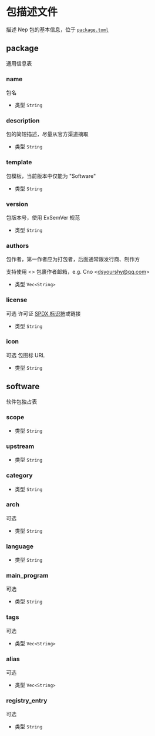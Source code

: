 # 包描述文件 
 
描述 Nep 包的基本信息，位于 [`package.toml`](/nep/struct/2-inner.html#包描述文件) 
## package 
通用信息表
 
### name
包名
* 类型 `String`

### description
包的简短描述，尽量从官方渠道摘取
* 类型 `String`

### template
包模板，当前版本中仅能为 "Software"
* 类型 `String`

### version
包版本号，使用 ExSemVer 规范
* 类型 `String`

### authors
包作者，第一作者应为打包者，后面通常跟发行商、制作方

支持使用 \<\> 包裹作者邮箱，e.g. Cno \<dsyourshy@qq.com\>
* 类型 `Vec<String>`

### license
<Tag>可选</Tag> 许可证 [SPDX 标识符](https://spdx.org/licenses/)或链接
* 类型 `String`

### icon
<Tag>可选</Tag> 包图标 URL
* 类型 `String`

## software 
软件包独占表
 
### scope

* 类型 `String`

### upstream

* 类型 `String`

### category

* 类型 `String`

### arch
<Tag>可选</Tag> 
* 类型 `String`

### language

* 类型 `String`

### main_program
<Tag>可选</Tag> 
* 类型 `String`

### tags
<Tag>可选</Tag> 
* 类型 `Vec<String>`

### alias
<Tag>可选</Tag> 
* 类型 `Vec<String>`

### registry_entry
<Tag>可选</Tag> 
* 类型 `String`